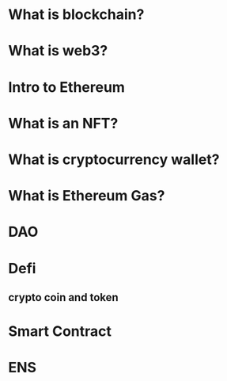 # What is blockchain?

# What is web3?

# Intro to Ethereum

# What is an NFT?

# What is cryptocurrency wallet?

# What is Ethereum Gas?

# DAO

# Defi

## crypto coin and token

# Smart Contract

# ENS

